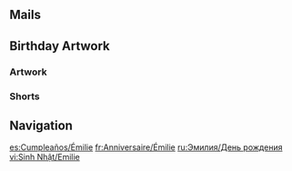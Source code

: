 {{Birthday Intro}}

==Mails==
{{Mails by Category Table|Emilie Birthday Mails|noheader=1}}

==Birthday Artwork==
===Artwork===
{{Artwork by Category Table
|Character Birthday Artwork
|category = Emilie Birthday Artwork
|header = Emilie's Birthday Artwork
}}

===Shorts===
{{Artwork by Category Table
|Character Shorts
|category = Emilie Birthday Artwork
|header = Emilie's Birthday Shorts
}}
<!--
==Taking Pictures and Recounting Good Times==
{{Transclude|Taking Pictures and Recounting Good Times/Emilie|Stories|main=1|top=1}}
-->
==Navigation==
{{Character Navbox|Birthday}}

[[es:Cumpleaños/Émilie]]
[[fr:Anniversaire/Émilie]]
[[ru:Эмилия/День рождения]]
[[vi:Sinh Nhật/Emilie]]